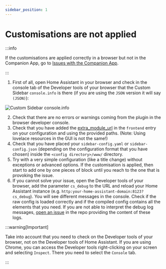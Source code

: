 ```yaml
---
sidebar_position: 1
---
```


# Customisations are not applied

:::info

If the customisations are applied correctly in a browser but not in the Companion App, go to [Issues with the Companion App](./issues-with-the-companion-app).

:::

1. First of all, open Home Assistant in your browser and check in the console tab of the Developer tools of your browser that the Custom Sidebar `console.info` is there (if you are using the `JSON` version it will say `(JSON)`):

![Custom Sidebar console.info](@site/docs/_images/08-troubleshooting/01-customisations-are-not-applied/custom-sidebar-console-info.png)

2. Check that there are no errors or warnings coming from the plugin in the browser developer console.
3. Check that you have added the [extra_module_url] in the `frontend` entry on your configuration and using the provided paths. (Note: Using lovelace resources in the GUI is not the same!)
4. Check that you have placed your `sidebar-config.yaml` or `sidebar-config.json` (depending on the configuration format that you have chosen) inside the `<config directory>/www/` directory.
5. Try with a very simple configuration (like a title change) without exceptions or advanced options. If the customisation is applied, then start to add one by one pieces of block until you reach to the one that is provoking the issue.
6. If you cannot solve your issue, open the Developer tools of your browser, add the parameter `cs_debug` to the URL and reload your Home Assistant instance (e.g. `http:your-home-assistant-domain:8123?cs_debug`). You will see different messages in the console. Check if the raw config is loaded correctly and if the compiled config contains all the elements that you need. If you are not able to interpret the debug log messages, [open an issue](https://github.com/elchininet/custom-sidebar/issues) in the repo providing the content of these logs.

:::warning[Important]

Take into account that you need to check on the Developer tools of your browser, not on the Developer tools of Home Assistant. If you are using Chrome, you can access the Developer tools right-clicking on your screen and selecting `Inspect`. There you need to select the `Console` tab.

:::

[extra_module_url]: https://www.home-assistant.io/integrations/frontend/#extra_module_url
